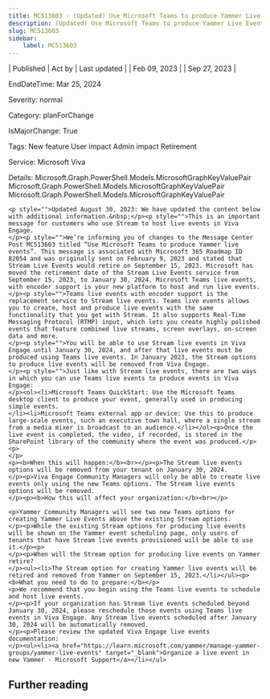 ```yaml
---
title: MC513603 - (Updated) Use Microsoft Teams to produce Yammer Live Events
description: (Updated) Use Microsoft Teams to produce Yammer Live Events
slug: MC513603
sidebar:
    label: MC513603
---
```



| Published | Act by | Last updated |
| Feb 09, 2023 |  | Sep 27, 2023 |

EndDateTime: Mar 25, 2024

Severity: normal

Category: planForChange

IsMajorChange: True

Tags: New feature User impact Admin impact Retirement

Service: Microsoft Viva

Details: Microsoft.Graph.PowerShell.Models.MicrosoftGraphKeyValuePair Microsoft.Graph.PowerShell.Models.MicrosoftGraphKeyValuePair Microsoft.Graph.PowerShell.Models.MicrosoftGraphKeyValuePair

```
<p style="">Updated August 30, 2023: We have updated the content below with additional information.&nbsp;</p><p style="">This is an important message for customers who use Stream to host live events in Viva Engage.
</p><p style="">We’re informing you of changes to the Message Center Post MC513603 titled “Use Microsoft Teams to produce Yammer live events”. This message is associated with Microsoft 365 Roadmap ID 82054 and was originally sent on February 9, 2023 and stated that Stream Live Events would retire on September 15, 2023. Microsoft has moved the retirement date of the Stream Live Events service from September 15, 2023, to January 30, 2024. Microsoft Teams live events, with encoder support is your new platform to host and run live events.
</p><p style="">Teams live events with encoder support is the replacement service to Stream live events. Teams live events allows you to create, host and produce live events with the same functionality that you get with Stream. It also supports Real-Time Messaging Protocol (RTMP) input, which lets you create highly polished events that feature combined live streams, screen overlays, on-screen data and more.
</p><p style="">You will be able to use Stream live events in Viva Engage until January 30, 2024, and after that live events must be produced using Teams live events. In January 2023, the Stream options to produce live events will be removed from Viva Engage. 
</p><p style="">Just like with Stream live events, there are two ways in which you can use Teams live events to produce events in Viva Engage:
</p><ol><li>Microsoft Teams QuickStart: Use the Microsoft Teams desktop client to produce your event, generally used in producing simple events.
</li><li>Microsoft Teams external app or device: Use this to produce large-scale events, such an executive town hall, where a single stream from a media mixer is broadcast to an audience.</li></ol><p>Once the live event is completed, the video, if recorded, is stored in the SharePoint library of the community where the event was produced.</p><p>
</p>
<p><b>When this will happen:</b><br></p><p>The Stream live events options will be removed from your tenant on January 30, 2024.
</p><p>Viva Engage Community Managers will only be able to create live events only using the new Teams options. The Stream live events options will be removed.
</p><p><b>How this will affect your organization:</b><br></p>

<p>Yammer Community Managers will see two new Teams options for creating Yammer Live Events above the existing Stream options. 
</p><p>While the existing Stream options for producing live events will be shown on the Yammer event scheduling page, only users of tenants that have Stream live events provisioned will be able to use it.</p><p>
</p><p>When will the Stream option for producing live events on Yammer retire?
</p><ul><li>The Stream option for creating Yammer live events will be retired and removed from Yammer on September 15, 2023.</li></ul><p><b>What you need to do to prepare:</b></p>
<p>We recommend that you begin using the Teams live events to schedule and host live events.
</p><p>If your organization has Stream live events scheduled beyond January 30, 2024, please reschedule those events using Teams live events in Viva Engage. Any Stream live events scheduled after January 30, 2024 will be automatically removed.
</p><p>Please review the updated Viva Engage live events documentation:
</p><ul><li><a href="https://learn.microsoft.com/yammer/manage-yammer-groups/yammer-live-events" target="_blank">Organize a live event in new Yammer - Microsoft Support</a></li></ul>
```

## Further reading
